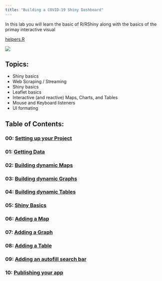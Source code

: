 ```yaml
---
title: "Building a COVID-19 Shiny Dashboard"
---
```


In this lab you will learn the basic of R/RShiny along with the basics of the primay interactive visual 

[helpers.R](./helpers.R)

![](figures/final-app.gif)

## Topics: 

  - Shiny basics 
  - Web Scraping / Streaming 
  - Shiny basics 
  - Leaflet basics 
  - Interactive (and reactive) Maps, Charts, and Tables 
  - Mouse and Keyboard listeners 
  - UI formating 
  
## Table of Contents:  

### 00: [Setting up your Project](00_setting_up_the_project.html)  
### 01: [Getting Data](01_getting_data.html)  
### 02: [Building dynamic Maps](02_maps.html)
### 03: [Building dynamic Graphs](03_charts.html)
### 04: [Building dynamic Tables](04_tables.html)
### 05: [Shiny Basics](05_shiny_basics.html)
### 06: [Adding a Map](06_shiny_maps.html)
### 07: [Adding a Graph](07_shiny_graphs.html)
### 08: [Adding a Table](08_shiny_tables.html)
### 09: [Adding an autofill search bar](09_autocomplete_window.html)
### 10: [Publishing your app](docs/10_publish.html)